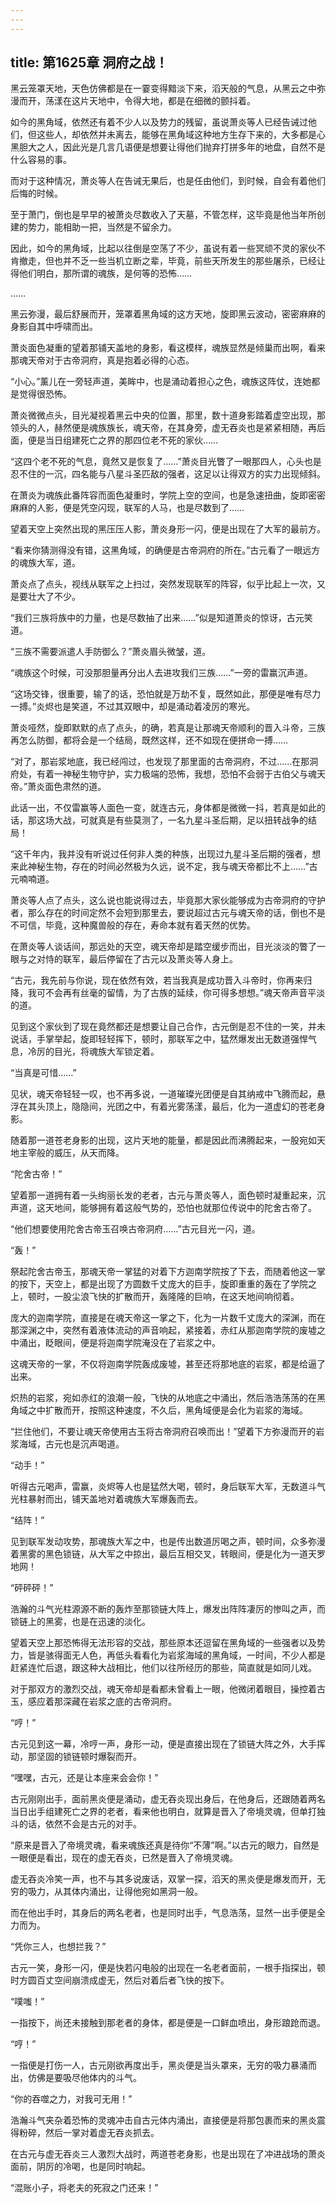 ```yaml
---
---
---
```

title: 第1625章 洞府之战！
---



黑云笼罩天地，天色仿佛都是在一霎变得黯淡下来，滔天般的气息，从黑云之中弥漫而开，荡漾在这片天地中，令得大地，都是在细微的颤抖着。

如今的黑角域，依然还有着不少人以及势力的残留，虽说萧炎等人已经告诫过他们，但这些人，却依然并未离去，能够在黑角域这种地方生存下来的，大多都是心黑胆大之人，因此光是几言几语便是想要让得他们抛弃打拼多年的地盘，自然不是什么容易的事。

而对于这种情况，萧炎等人在告诫无果后，也是任由他们，到时候，自会有着他们后悔的时候。

至于萧门，倒也是早早的被萧炎尽数收入了天墓，不管怎样，这毕竟是他当年所创建的势力，能相助一把，当然是不留余力。

因此，如今的黑角域，比起以往倒是空荡了不少，虽说有着一些冥顽不灵的家伙不肯撤走，但也并不乏一些当机立断之辈，毕竟，前些天所发生的那些屠杀，已经让得他们明白，那所谓的魂族，是何等的恐怖……

……

黑云弥漫，最后舒展而开，笼罩着黑角域的这方天地，旋即黑云波动，密密麻麻的身影自其中呼啸而出。

萧炎面色凝重的望着那铺天盖地的身影，看这模样，魂族显然是倾巢而出啊，看来那魂天帝对于古帝洞府，真是抱着必得的心态。

“小心。”薰儿在一旁轻声道，美眸中，也是涌动着担心之色，魂族这阵仗，连她都是觉得很恐怖。

萧炎微微点头，目光凝视着黑云中央的位置，那里，数十道身影踏着虚空出现，那领头的人，赫然便是魂族族长，魂天帝，在其身旁，虚无吞炎也是紧紧相随，再后面，便是当日组建死亡之界的那四位老不死的家伙……

“这四个老不死的气息，竟然又是恢复了……”萧炎目光瞥了一眼那四人，心头也是忍不住的一沉，四名能与八星斗圣匹敌的强者，这足以让得双方的实力出现倾斜。

在萧炎为魂族此番阵容而面色凝重时，学院上空的空间，也是急速扭曲，旋即密密麻麻的人影，便是凭空闪现，联军的人马，也是尽数到了……

望着天空上突然出现的黑压压人影，萧炎身形一闪，便是出现在了大军的最前方。

“看来你猜测得没有错，这黑角域，的确便是古帝洞府的所在。”古元看了一眼远方的魂族大军，道。

萧炎点了点头，视线从联军之上扫过，突然发现联军的阵容，似乎比起上一次，又是要壮大了不少。

“我们三族将族中的力量，也是尽数抽了出来……”似是知道萧炎的惊讶，古元笑道。

“三族不需要派遣人手防御么？”萧炎眉头微皱，道。

“魂族这个时候，可没那胆量再分出人去进攻我们三族……”一旁的雷赢沉声道。

“这场交锋，很重要，输了的话，恐怕就是万劫不复，既然如此，那便是唯有尽力一搏。”炎烬也是笑道，不过其双眼中，却是涌动着凌厉的寒光。

萧炎哑然，旋即默默的点了点头，的确，若真是让那魂天帝顺利的晋入斗帝，三族再怎么防御，都将会是一个结局，既然这样，还不如现在便拼命一搏……

“对了，那岩浆地底，我已经闯过，也发现了那里面的古帝洞府，不过……在那洞府处，有着一神秘生物守护，实力极端的恐怖，我想，恐怕不会弱于古伯父与魂天帝。”萧炎面色肃然的道。

此话一出，不仅雷赢等人面色一变，就连古元，身体都是微微一抖，若真是如此的话，那这场大战，可就真是有些莫测了，一名九星斗圣后期，足以扭转战争的结局！

“这千年内，我并没有听说过任何非人类的种族，出现过九星斗圣后期的强者，想来此神秘生物，存在的时间必然极为久远，说不定，我与魂天帝都比不上……”古元喃喃道。

萧炎等人点了点头，这么说也能说得过去，毕竟那大家伙能够成为古帝洞府的守护者，那么存在的时间定然不会短到那里去，要说超过古元与魂天帝的话，倒也不是不可信，毕竟，这种魔兽般的存在，寿命本就有着天然的优势。

在萧炎等人谈话间，那远处的天空，魂天帝却是踏空缓步而出，目光淡淡的瞥了一眼与之对恃的联军，最后停留在了古元以及萧炎等人身上。

“古元，我先前与你说，现在依然有效，若当我真是成功晋入斗帝时，你再来归降，我可不会再有丝毫的留情，为了古族的延续，你可得多想想。”魂天帝声音平淡的道。

见到这个家伙到了现在竟然都还是想要让自己合作，古元倒是忍不住的一笑，并未说话，手掌举起，旋即轻轻挥下，顿时，那联军之中，猛然爆发出无数道强悍气息，冷厉的目光，将魂族大军锁定着。

“当真是可惜……”

见状，魂天帝轻轻一叹，也不再多说，一道璀璨光团便是自其纳戒中飞腾而起，悬浮在其头顶上，隐隐间，光团之中，有着光雾荡漾，最后，化为一道虚幻的苍老身影。

随着那一道苍老身影的出现，这片天地的能量，都是因此而沸腾起来，一股宛如天地主宰般的威压，从天而降。

“陀舍古帝！”

望着那一道拥有着一头绚丽长发的老者，古元与萧炎等人，面色顿时凝重起来，沉声道，这天地间，能够拥有着这般气势的，恐怕也就那位传说中的陀舍古帝了。

“他们想要使用陀舍古帝玉召唤古帝洞府……”古元目光一闪，道。

“轰！”

祭起陀舍古帝玉，那魂天帝一掌猛的对着下方迦南学院按了下去，而随着他这一掌的按下，天空上，都是出现了方圆数千丈庞大的巨手，旋即重重的轰在了学院之上，顿时，一股尘浪飞快的扩散而开，轰隆隆的巨响，在这天地间响彻着。

庞大的迦南学院，直接是在魂天帝这一掌之下，化为一片数千丈庞大的深渊，而在那深渊之中，突然有着液体流动的声音响起，紧接着，赤红从那迦南学院的废墟之中涌出，眨眼间，便是将迦南学院淹没在了岩浆之中。

这魂天帝的一掌，不仅将迦南学院轰成废墟，甚至还将那地底的岩浆，都是给逼了出来。

炽热的岩浆，宛如赤红的浪潮一般，飞快的从地底之中涌出，然后浩浩荡荡的在黑角域之中扩散而开，按照这种速度，不久后，黑角域便是会化为岩浆的海域。

“拦住他们，不要让魂天帝使用古玉将古帝洞府召唤而出！”望着下方弥漫而开的岩浆海域，古元也是沉声喝道。

“动手！”

听得古元喝声，雷赢，炎烬等人也是猛然大喝，顿时，身后联军大军，无数道斗气光柱暴射而出，铺天盖地对着魂族大军爆轰而去。

“结阵！”

见到联军发动攻势，那魂族大军之中，也是传出数道厉喝之声，顿时间，众多弥漫着黑雾的黑色锁链，从大军之中掠出，最后互相交叉，转眼间，便是化为一道天罗地网！

“砰砰砰！”

浩瀚的斗气光柱源源不断的轰炸至那锁链大阵上，爆发出阵阵凄厉的惨叫之声，而锁链上的黑雾，也是在迅速的淡化。

望着天空上那恐怖得无法形容的交战，那些原本还逗留在黑角域的一些强者以及势力，皆是骇得面无人色，再低头看看化为岩浆海域的黑角域，一时间，不少人都是赶紧连忙后退，跟这种大战相比，他们以往所经历的那些，简直就是如同儿戏。

对于那双方的激烈交战，魂天帝却是看都未曾看上一眼，他微闭着眼目，操控着古玉，感应着那深藏在岩浆之底的古帝洞府。

“哼！”

古元见到这一幕，冷哼一声，身形一动，便是直接出现在了锁链大阵之外，大手挥动，那坚固的锁链顿时爆裂而开。

“嘿嘿，古元，还是让本座来会会你！”

古元刚刚出手，面前黑炎便是涌动，虚无吞炎现出身后，在他身后，还跟随着两名当日出手组建死亡之界的老者，看来他也明白，就算是晋入了帝境灵魂，但单打独斗的话，依然不会是古元的对手。

“原来是晋入了帝境灵魂，看来魂族还真是待你“不薄”啊。”以古元的眼力，自然是一眼便是看出，现在的虚无吞炎，已然是晋入了帝境灵魂。

虚无吞炎冷笑一声，也不与其多说废话，双掌一探，滔天的黑炎便是爆发而开，无穷的吸力，从其体内涌出，让得他宛如黑洞一般。

而在他出手时，其身后的两名老者，也是同时出手，气息浩荡，显然一出手便是全力而为。

“凭你三人，也想拦我？”

古元一笑，身形一闪，便是快若闪电般的出现在一名老者面前，一根手指探出，顿时方圆百丈空间崩溃成虚无，然后对着后者飞快的按下。

“噗嗤！”

一指按下，尚还未接触到那老者的身体，都是便是一口鲜血喷出，身形踉跄而退。

“哼！”

一指便是打伤一人，古元刚欲再度出手，黑炎便是当头罩来，无穷的吸力暴涌而出，仿佛是要吸尽他体内的斗气。

“你的吞噬之力，对我可无用！”

浩瀚斗气夹杂着恐怖的灵魂冲击自古元体内涌出，直接便是将那包裹而来的黑炎震得粉碎，然后一掌对着虚无吞炎抓去。

在古元与虚无吞炎三人激烈大战时，两道苍老身影，也是出现在了冲进战场的萧炎面前，阴厉的冷喝，也是同时响起。

“混账小子，将老夫的死寂之门还来！”
